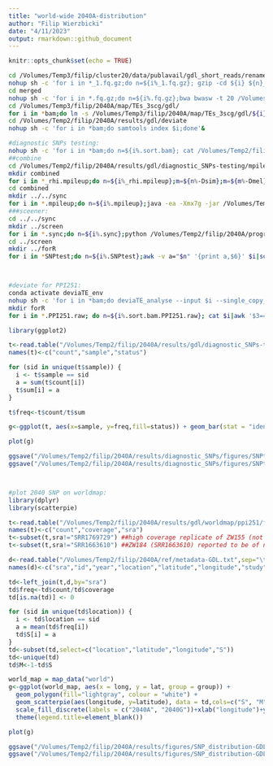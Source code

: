 ```yaml
---
title: "world-wide 2040A-distribution"
author: "Filip Wierzbicki"
date: "4/11/2023"
output: rmarkdown::github_document
---
```


```r
knitr::opts_chunk$set(echo = TRUE)
```

```bash
cd /Volumes/Temp3/filip/cluster20/data/publavail/gdl_short_reads/renamed
nohup sh -c 'for i in *_1.fq.gz;do n=${i%_1.fq.gz}; gzip -cd ${i} ${n}_2.fq.gz|gzip -c > merged/${n}.fq.gz ;done' & #merging PE data into 1 file
cd merged
nohup sh -c 'for i in *.fq.gz;do n=${i%.fq.gz};bwa bwasw -t 20 /Volumes/Temp2/filip/2040A/ref/TEs-scg/teseqs-3scg-dmel.fasta $i|samtools sort -@ 4 -m 3G - > /Volumes/Temp3/filip/2040A/map/TEs_3scg/gdl/${n}.sort.bam;done' &
cd /Volumes/Temp3/filip/2040A/map/TEs_3scg/gdl/
for i in *bam;do ln -s /Volumes/Temp3/filip/2040A/map/TEs_3scg/gdl/${i} /Volumes/Temp2/filip/2040A/results/gdl/deviate/${i};done
cd /Volumes/Temp2/filip/2040A/results/gdl/deviate
nohup sh -c 'for i in *bam;do samtools index $i;done'&

#diagnostic SNPs testing:
nohup sh -c 'for i in *bam;do n=${i%.sort.bam}; cat /Volumes/Temp2/filip/2040A/ref/Dmel_3scg-names.txt|while read gene;do samtools mpileup -q 20 -r ${gene} ${i} -o /Volumes/Temp2/filip/2040A/results/gdl/diagnostic_SNPs-testing/mpileup/${n}-${gene}.mpileup;done;done' &
##combine 
cd /Volumes/Temp2/filip/2040A/results/gdl/diagnostic_SNPs-testing/mpileup/
mkdir combined
for i in *_rhi.mpileup;do n=${i%_rhi.mpileup};m=${n%-Dsim};m=${m%-Dmel}; cat ${i} ${n}_rpl32.mpileup ${n}_tj.mpileup > combined/${m}.mpileup;done
cd combined
mkdir ../../sync
for i in *.mpileup;do n=${i%.mpileup};java -ea -Xmx7g -jar /Volumes/Temp3/filip/programs/popoolation2_1201/mpileup2sync.jar --input ${i} --output /Volumes/Temp2/filip/2040A/results/gdl/diagnostic_SNPs-testing/sync/${n}.sync --fastq-type sanger --min-qual 20 --threads 8;done
###sceener:
cd ../../sync
mkdir ../screen
for i in *.sync;do n=${i%.sync};python /Volumes/Temp2/filip/2040A/programs/2040A_P-element/helper-scripts/contamination-screener.py --sync $i --snp /Volumes/Temp2/filip/2040A/results/diagnostic_SNPs/define/withPop_Dmel-scg.SNPs --min-cov 5 --min-freq 0.90 > ../screen/${n}.SNPtest;done
cd ../screen
mkdir ../forR
for i in *SNPtest;do n=${i%.SNPtest};awk -v a="$n" '{print a,$6}' $i|sort|uniq -c;done > ../forR/summary.forR



#deviate for PPI251:
conda activate deviaTE_env
nohup sh -c 'for i in *bam;do deviaTE_analyse --input $i --single_copy_genes Dmel_tj,Dmel_rpl32,Dmel_rhi --library /Volumes/Temp2/filip/2040A/ref/TEs-scg/teseqs-3scg-dmel.fasta --family PPI251;done'&
mkdir forR
for i in *.PPI251.raw; do n=${i%.sort.bam.PPI251.raw}; cat $i|awk '$3==2039'|awk -v a="$n" '{print $5,$9,a}';done > forR/2040A.raw ##deviaTE-positions are 0-based!


```



```R
library(ggplot2)

t<-read.table("/Volumes/Temp2/filip/2040A/results/gdl/diagnostic_SNPs-testing/forR/summary.forR")
names(t)<-c("count","sample","status")

for (sid in unique(t$sample)) { 
  i <- t$sample == sid
  a = sum(t$count[i])
  t$sum[i] = a
}

t$freq<-t$count/t$sum

g<-ggplot(t, aes(x=sample, y=freq,fill=status)) + geom_bar(stat = "identity")+theme(legend.title = element_blank(), axis.text.x = element_text(angle=45,vjust = 1,hjust = 1,size=5),axis.title = element_blank())

plot(g)

ggsave("/Volumes/Temp2/filip/2040A/results/diagnostic_SNPs/figures/SNPtest_overview-GDL.pdf",width=12,height=6)
ggsave("/Volumes/Temp2/filip/2040A/results/diagnostic_SNPs/figures/SNPtest_overview-GDL.png",width=12,height=6)



#plot 2040 SNP on worldmap:
library(dplyr)
library(scatterpie)

t<-read.table("/Volumes/Temp2/filip/2040A/results/gdl/worldmap/ppi251/forR/2040A.raw")
names(t)<-c("count","coverage","sra")
t<-subset(t,sra!="SRR1769729") ##high coverage replicate of ZW155 (not needed)
t<-subset(t,sra!="SRR1663610") ##ZW184 (SRR1663610) reported to be of non-African origin (excluded)

d<-read.table("/Volumes/Temp2/filip/2040A/ref/metadata-GDL.txt",sep="\t")
names(d)<-c("sra","id","year","location","latitude","longitude","study","estimated_year")

td<-left_join(t,d,by="sra")
td$freq<-td$count/td$coverage
td[is.na(td)] <- 0

for (sid in unique(td$location)) { 
  i <- td$location == sid
  a = mean(td$freq[i])
  td$S[i] = a
}
td<-subset(td,select=c("location","latitude","longitude","S"))
td<-unique(td)
td$M<-1-td$S

world_map = map_data("world")
g<-ggplot(world_map, aes(x = long, y = lat, group = group)) +
  geom_polygon(fill="lightgray", colour = "white") +
  geom_scatterpie(aes(longitude, y=latitude), data = td,cols=c("S", "M")) +
  scale_fill_discrete(labels = c("2040A", "2040G"))+xlab("longitude")+ylab("latitude")+
  theme(legend.title=element_blank())

plot(g)

ggsave("/Volumes/Temp2/filip/2040A/results/figures/SNP_distribution-GDL.pdf",width=9,height=5)
ggsave("/Volumes/Temp2/filip/2040A/results/figures/SNP_distribution-GDL.png",width=9,height=5)

```



